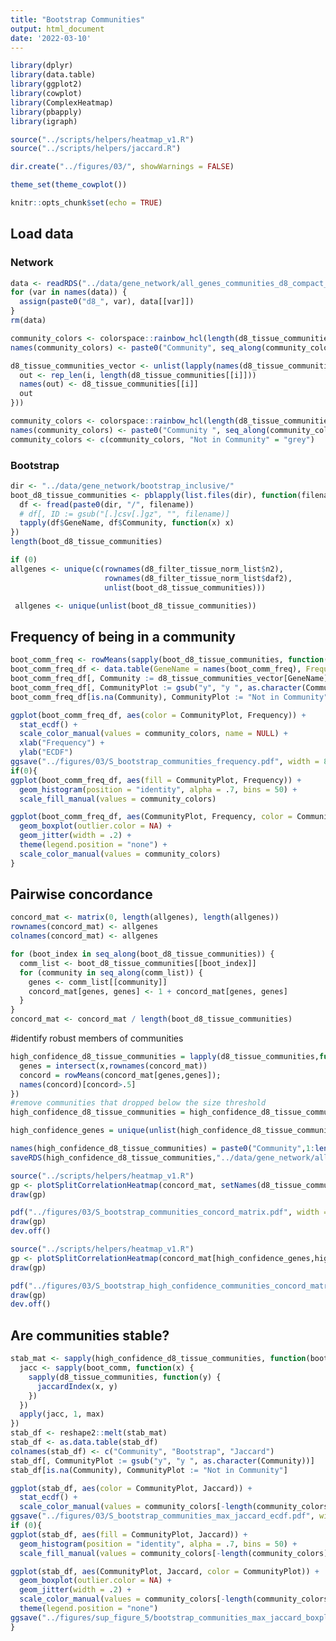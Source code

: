 ```yaml
---
title: "Bootstrap Communities"
output: html_document
date: '2022-03-10'
---
```


```r
library(dplyr)
library(data.table)
library(ggplot2)
library(cowplot)
library(ComplexHeatmap)
library(pbapply)
library(igraph)

source("../scripts/helpers/heatmap_v1.R")
source("../scripts/helpers/jaccard.R")

dir.create("../figures/03/", showWarnings = FALSE)

theme_set(theme_cowplot())

knitr::opts_chunk$set(echo = TRUE)
```

## Load data

### Network

```r
data <- readRDS("../data/gene_network/all_genes_communities_d8_compact_file.rds")
for (var in names(data)) {
  assign(paste0("d8_", var), data[[var]])
}
rm(data)

community_colors <- colorspace::rainbow_hcl(length(d8_tissue_communities))
names(community_colors) <- paste0("Community", seq_along(community_colors))

d8_tissue_communities_vector <- unlist(lapply(names(d8_tissue_communities), function(i) {
  out <- rep_len(i, length(d8_tissue_communities[[i]]))
  names(out) <- d8_tissue_communities[[i]]
  out
}))
```

```r
community_colors <- colorspace::rainbow_hcl(length(d8_tissue_communities))
names(community_colors) <- paste0("Community ", seq_along(community_colors))
community_colors <- c(community_colors, "Not in Community" = "grey")
```

### Bootstrap

```r
dir <- "../data/gene_network/bootstrap_inclusive/"
boot_d8_tissue_communities <- pblapply(list.files(dir), function(filename) {
  df <- fread(paste0(dir, "/", filename))
  # df[, ID := gsub("[.]csv[.]gz", "", filename)]
  tapply(df$GeneName, df$Community, function(x) x)
})
length(boot_d8_tissue_communities)
```

```r
if (0)
allgenes <- unique(c(rownames(d8_filter_tissue_norm_list$n2), 
                     rownames(d8_filter_tissue_norm_list$daf2),
                     unlist(boot_d8_tissue_communities)))

 allgenes <- unique(unlist(boot_d8_tissue_communities))
```


## Frequency of being in a community

```r
boot_comm_freq <- rowMeans(sapply(boot_d8_tissue_communities, function(x) table(factor(unlist(x), allgenes))))
boot_comm_freq_df <- data.table(GeneName = names(boot_comm_freq), Frequency = boot_comm_freq)
boot_comm_freq_df[, Community := d8_tissue_communities_vector[GeneName]]
boot_comm_freq_df[, CommunityPlot := gsub("y", "y ", as.character(Community))]
boot_comm_freq_df[is.na(Community), CommunityPlot := "Not in Community"]
```

```r
ggplot(boot_comm_freq_df, aes(color = CommunityPlot, Frequency)) +
  stat_ecdf() +
  scale_color_manual(values = community_colors, name = NULL) +
  xlab("Frequency") +
  ylab("ECDF")
ggsave("../figures/03/S_bootstrap_communities_frequency.pdf", width = 8, height = 5)
if(0){
ggplot(boot_comm_freq_df, aes(fill = CommunityPlot, Frequency)) +
  geom_histogram(position = "identity", alpha = .7, bins = 50) +
  scale_fill_manual(values = community_colors)

ggplot(boot_comm_freq_df, aes(CommunityPlot, Frequency, color = CommunityPlot)) +
  geom_boxplot(outlier.color = NA) + 
  geom_jitter(width = .2) +
  theme(legend.position = "none") +
  scale_color_manual(values = community_colors)
}
```

## Pairwise concordance

```r
concord_mat <- matrix(0, length(allgenes), length(allgenes))
rownames(concord_mat) <- allgenes
colnames(concord_mat) <- allgenes

for (boot_index in seq_along(boot_d8_tissue_communities)) {
  comm_list <- boot_d8_tissue_communities[[boot_index]]
  for (community in seq_along(comm_list)) {
    genes <- comm_list[[community]]
    concord_mat[genes, genes] <- 1 + concord_mat[genes, genes]
  }
}
concord_mat <- concord_mat / length(boot_d8_tissue_communities)
```

#identify robust members of communities
```r
high_confidence_d8_tissue_communities = lapply(d8_tissue_communities,function(x){
  genes = intersect(x,rownames(concord_mat))
  concord = rowMeans(concord_mat[genes,genes]);
  names(concord)[concord>.5]
})
#remove communities that dropped below the size threshold
high_confidence_d8_tissue_communities = high_confidence_d8_tissue_communities[unlist(lapply(high_confidence_d8_tissue_communities,function(x)length(x)>20))]

high_confidence_genes = unique(unlist(high_confidence_d8_tissue_communities))

names(high_confidence_d8_tissue_communities) = paste0("Community",1:length(high_confidence_d8_tissue_communities))
saveRDS(high_confidence_d8_tissue_communities,"../data/gene_network/all_genes_communities_d8_high_confidence.rds")
```

```r
source("../scripts/helpers/heatmap_v1.R")
gp <- plotSplitCorrelationHeatmap(concord_mat, setNames(d8_tissue_communities,NULL))
draw(gp)

pdf("../figures/03/S_bootstrap_communities_concord_matrix.pdf", width = 9, height = 8)
draw(gp)
dev.off()
```

```r
source("../scripts/helpers/heatmap_v1.R")
gp <- plotSplitCorrelationHeatmap(concord_mat[high_confidence_genes,high_confidence_genes], setNames(high_confidence_d8_tissue_communities,NULL))
draw(gp)

pdf("../figures/03/S_bootstrap_high_confidence_communities_concord_matrix.pdf", width = 9, height = 8)
draw(gp)
dev.off()
```


## Are communities stable?

```r
stab_mat <- sapply(high_confidence_d8_tissue_communities, function(boot_comm) {
  jacc <- sapply(boot_comm, function(x) {
    sapply(d8_tissue_communities, function(y) {
      jaccardIndex(x, y)
    })
  })
  apply(jacc, 1, max)
})
stab_df <- reshape2::melt(stab_mat)
stab_df <- as.data.table(stab_df)
colnames(stab_df) <- c("Community", "Bootstrap", "Jaccard")
stab_df[, CommunityPlot := gsub("y", "y ", as.character(Community))]
stab_df[is.na(Community), CommunityPlot := "Not in Community"]
```

```r
ggplot(stab_df, aes(color = CommunityPlot, Jaccard)) +
  stat_ecdf() +
  scale_color_manual(values = community_colors[-length(community_colors)], name = NULL)
ggsave("../figures/03/S_bootstrap_communities_max_jaccard_ecdf.pdf", width = 8, height = 5)
if (0){
ggplot(stab_df, aes(fill = CommunityPlot, Jaccard)) +
  geom_histogram(position = "identity", alpha = .7, bins = 50) +
  scale_fill_manual(values = community_colors[-length(community_colors)], name = NULL)

ggplot(stab_df, aes(CommunityPlot, Jaccard, color = CommunityPlot)) +
  geom_boxplot(outlier.color = NA) + 
  geom_jitter(width = .2) +
  scale_color_manual(values = community_colors[-length(community_colors)], name = NULL) +
  theme(legend.position = "none")
ggsave("../figures/sup_figure_5/bootstrap_communities_max_jaccard_boxplot.pdf", width = 8, height = 5)
}
```




